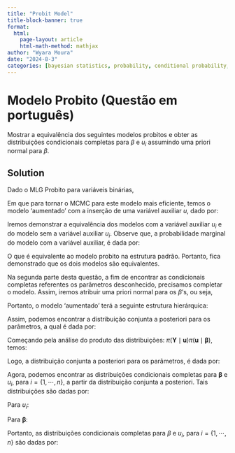 ```yaml
---
title: "Probit Model"
title-block-banner: true
format:
  html:
    page-layout: article
    html-math-method: mathjax
author: "Wyara Moura"
date: "2024-8-3"
categories: [bayesian statistics, probability, conditional probability, probit]
---
```


::: hidden
```{=tex}
\usepackage{amsfonts}
\usepackage{dsfont}
\renewcommand{\baselinestretch}{1.2}
\renewcommand{\arraystretch}{1.2}
```
:::

# Modelo Probito (Questão em português)
Mostrar a equivalência dos seguintes modelos probitos e obter as distribuições condicionais completas para $\beta$ e $u_{i}$ assumindo uma priori normal para $\beta$.

## Solution

Dado o MLG Probito para variáveis binárias,
\begin{equation*}
\begin{array}{rclll}
Y_{i} & \sim & \textrm{Ber}(\Phi(\textbf{X}_{i}\boldsymbol{\beta})) \\
\end{array}
\end{equation*}

Em que para tornar o MCMC para este modelo mais eficiente, temos o modelo 'aumentado' com a inserção de uma variável auxiliar $u$, dado por:
\begin{equation*}
\begin{array}{rclll}
u_{i} & \sim & \mathcal{N}(\textbf{X}_{i}\boldsymbol{\beta}, 1) \\
Y_{i} & = & 
\begin{cases}
1, & \text{se } u_{i} > 0 \\
0, & \text{se } u_{i} \leq 0.
\end{cases}
\end{array}
\end{equation*}

Iremos demonstrar a equivalência dos modelos com a variável auxiliar $u_{i}$ e do modelo sem a variável auxiliar $u_{i}$. Observe que, a probabilidade marginal do modelo com a variável auxiliar, é dada por:
\begin{equation*}
\begin{array}{rclll}
\mathbb{P}(Y_{i} = 1) & = & \mathbb{E}(Y_{i}) \; = \; \mathbb{E}_{u_{i}}[\mathbb{E}(Y_{i}\mid u_{i})] \; = \; \mathbb{E}_{u_{i}}[\mathbb{1}(u_{i} > 0)] \\
& = & \mathbb{P}(u_{i} > 0) \\
& = & 1 - \mathbb{P}(u_{i} \leq 0) \\
& = & 1 - \mathbb{P}\left( Z_{i} \leq \dfrac{0 - \textbf{X}_{i}\boldsymbol{\beta}}{1} \right)\\
& = & 1 - \Phi(- \textbf{X}_{i}\boldsymbol{\beta}) \\
& = & 1 - \left[ 1 - \Phi(\textbf{X}_{i}\boldsymbol{\beta})\right] \\
& = & \Phi(\textbf{X}_{i}\boldsymbol{\beta}) \\
\end{array}
\end{equation*}

O que é equivalente ao modelo probito na estrutura padrão. Portanto, fica demonstrado que os dois modelos são equivalentes.

Na segunda parte desta questão, a fim de encontrar as condicionais completas referentes os parâmetros desconhecido, precisamos completar o modelo. Assim, iremos atribuir uma priori normal para os $\beta$'s, ou seja,
\begin{equation*}
\begin{array}{rclll}
\pi(\boldsymbol{\beta}) & \sim & \mathcal{N}_{p}(\textbf{b}, \textbf{V} ) \\
\end{array}
\end{equation*}

Portanto, o modelo 'aumentado' terá a seguinte estrutura hierárquica:
\begin{equation*}
\begin{array}{lclll}
Y_{i} & = & 
\begin{cases}
1, & \text{se } u_{i} > 0 \\
0, & \text{se } u_{i} \leq 0. \\
\end{cases} \\
u_{i}\mid \boldsymbol{\beta} & \sim & \mathcal{N}(\textbf{X}_{i}\boldsymbol{\beta}, 1) \\
\boldsymbol{\beta} & \sim & \mathcal{N}_{p}(\textbf{b}, \textbf{V} ) 
\end{array}
\end{equation*}

Assim, podemos encontrar a distribuição conjunta a posteriori para os parâmetros, a qual é dada por:
\begin{equation*}
\begin{array}{rclll}
\pi(\boldsymbol{\beta}, \textbf{u}\mid\textbf{Y}) & \propto &  \pi(\boldsymbol{\beta}, \textbf{u},\textbf{Y})\\
 & \propto &  \pi(\textbf{Y}\mid\boldsymbol{\beta}, \textbf{u})\pi( \textbf{u}\mid\boldsymbol{\beta})\pi(\boldsymbol{\beta})\\
 & \propto &  \pi(\textbf{Y}\mid\textbf{u})\pi( \textbf{u}\mid\boldsymbol{\beta})\pi(\boldsymbol{\beta})\\
\end{array}
\end{equation*}

Começando pela análise do produto das distribuições: $\pi(\textbf{Y}\mid\textbf{u})\pi( \textbf{u}\mid\boldsymbol{\beta})$, temos:
\begin{equation*}
\begin{array}{rclll}
\pi(\textbf{Y}\mid\textbf{u})\pi( \textbf{u}\mid\boldsymbol{\beta}) & = &  \displaystyle\prod_{i=1}^{n}[\pi(Y_{i}\mid u_{i})\pi(u_{i}\mid\boldsymbol{\beta})]\\[12pt]

 & = &  \displaystyle\prod_{i=1}^{n} [ \mathbb{1}(Y_{i} = 1)\mathbb{1}(u_{i} > 0) + \mathbb{1}(Y_{i} = 0)\mathbb{1}(u_{i} \leq 0) ] \times \\[10pt]

 &  & \times \dfrac{1}{\sqrt{2\pi}}\exp{\left\{-\dfrac{1}{2}(u_{i} - \textbf{X}_{i}\boldsymbol{\beta})^2\right\}}\\[10pt]
 
 & = &  \displaystyle\prod_{i=1}^{n} \left[ \dfrac{1}{\sqrt{2\pi}}\exp{\left\{-\dfrac{1}{2}(u_{i} - \textbf{X}_{i}\boldsymbol{\beta})^2\right\}}\mathbb{1}(Y_{i} = 1)\mathbb{1}(u_{i} > 0) \right. + \\[10pt]
 & & + \left. \dfrac{1}{\sqrt{2\pi}}\exp{\left\{-\dfrac{1}{2}(u_{i} - \textbf{X}_{i}\boldsymbol{\beta})^2\right\}}\mathbb{1}(Y_{i} = 0)\mathbb{1}(u_{i} \leq 0) \right] \\
\end{array}
\end{equation*}

Logo, a distribuição conjunta a posteriori para os parâmetros, é dada por:
\begin{equation*}
\begin{array}{rclll}
\pi(\boldsymbol{\beta}, \textbf{u}\mid\textbf{Y}) & \propto &  \pi(\textbf{Y}\mid\textbf{u})\pi( \textbf{u}\mid\boldsymbol{\beta})\pi(\boldsymbol{\beta})\\[10pt]
& \propto &  \displaystyle\prod_{i=1}^{n} \left[ \dfrac{1}{\sqrt{2\pi}}\exp{\left\{-\dfrac{1}{2}(u_{i} - \textbf{X}_{i}\boldsymbol{\beta})^2\right\}}\mathbb{1}(Y_{i} = 1)\mathbb{1}(u_{i} > 0) \right. + \\[12pt]
 & & + \left. \dfrac{1}{\sqrt{2\pi}}\exp{\left\{-\dfrac{1}{2}(u_{i} - \textbf{X}_{i}\boldsymbol{\beta})^2\right\}}\mathbb{1}(Y_{i} = 0)\mathbb{1}(u_{i} \leq 0) \right] \times\\[12pt]
 & & \times \exp{\left\{-\dfrac{1}{2}(\boldsymbol{\beta} - \textbf{b})^{\top}\textbf{V}^{-1}(\boldsymbol{\beta} - \textbf{b})\right\}}
\end{array}
\end{equation*}

Agora, podemos encontrar as distribuições condicionais completas para $\boldsymbol{\beta}$ e $u_{i}$, para $i = \{1, \cdots, n\}$, a partir da distribuição conjunta a posteriori. Tais distribuições são dadas por:

Para $u_{i}$:
\begin{equation*}
\begin{array}{rclll}
\pi(u_{i}\mid\boldsymbol{\beta}, Y_{i},\textbf{X}_{i}) & \propto &  [\pi(Y_{i}\mid u_{i})\pi(u_{i}\mid\boldsymbol{\beta})]\pi(\boldsymbol{\beta})\\[8pt]
 
 & \propto &  \left[ \dfrac{1}{\sqrt{2\pi}}\exp{\left\{-\dfrac{1}{2}(u_{i} - \textbf{X}_{i}\boldsymbol{\beta})^2\right\}}\mathbb{1}(Y_{i} = 1)\mathbb{1}(u_{i} > 0) \right. + \\[8pt]
 & & + \left. \dfrac{1}{\sqrt{2\pi}}\exp{\left\{-\dfrac{1}{2}(u_{i} - \textbf{X}_{i}\boldsymbol{\beta})^2\right\}}\mathbb{1}(Y_{i} = 0)\mathbb{1}(u_{i} \leq 0) \right] \\[8pt]

& \propto &
\begin{cases}
\mathcal{N}(\textbf{X}_{i}\boldsymbol{\beta}, 1)\mathbb{1}(u_{i} > 0) , & \text{se } Y_{i} = 1 \\
\mathcal{N}(\textbf{X}_{i}\boldsymbol{\beta}, 1)\mathbb{1}(u_{i} \leq 0), & \text{se } Y_{i} = 0. \\
\end{cases} \\[5pt]
\end{array}
\end{equation*} 

Para $\boldsymbol{\beta}$:
\begin{equation*}
\begin{array}{rclll}
\pi(\boldsymbol{\beta}\mid\textbf{u}, \textbf{Y},\textbf{X}) & \propto &  \pi(\textbf{Y}\mid\textbf{u})\pi( \textbf{u}\mid\boldsymbol{\beta})\pi(\boldsymbol{\beta})\\[5pt]
 
 & \propto & \exp{\left\{-\dfrac{1}{2}(\textbf{u} - \textbf{X}\boldsymbol{\beta})^{\top}(\textbf{u} - \textbf{X}\boldsymbol{\beta})\right\}} \cdot \exp{\left\{-\dfrac{1}{2}(\boldsymbol{\beta} - \textbf{b})^{\top}\textbf{V}^{-1}(\boldsymbol{\beta} - \textbf{b})\right\}} \\[8pt]

& \propto & \exp{\left\{-\dfrac{1}{2}\left(\textbf{u}^{\top}\textbf{u} - \textbf{u}^{\top}\textbf{X}\boldsymbol{\beta} - \boldsymbol{\beta}^{\top}\textbf{X}^{\top}\textbf{u} + \boldsymbol{\beta}^{\top}\textbf{X}^{\top}\textbf{X}\boldsymbol{\beta} + \right. \right.}\\[8pt]
& & \left. \left. + \boldsymbol{\beta}^{\top}\textbf{V}^{-1}\boldsymbol{\beta} - \boldsymbol{\beta}^{\top}\textbf{V}^{-1}\textbf{b} - \textbf{b}^{\top}\textbf{V}^{-1}\boldsymbol{\beta} + \textbf{b}^{\top}\textbf{V}^{-1}\textbf{b}\right) \right\} \\[8pt]
\end{array}
\end{equation*} 

\begin{equation*}
\begin{array}{rclll}

& \propto & \exp{\left\{-\dfrac{1}{2}\left(\boldsymbol{\beta}^{\top}\textbf{X}^{\top}\textbf{X}\boldsymbol{\beta} + \boldsymbol{\beta}^{\top}\textbf{V}^{-1}\boldsymbol{\beta} - \boldsymbol{\beta}^{\top}\textbf{X}^{\top}\textbf{u} -  \boldsymbol{\beta}^{\top}\textbf{V}^{-1}\textbf{b}\right)\right\}}\\[8pt]

& \propto & \exp{\left\{-\dfrac{1}{2}\left[\boldsymbol{\beta}^{\top} \left( \textbf{X}^{\top}\textbf{X} + \textbf{V}^{-1} \right) \boldsymbol{\beta} - \boldsymbol{\beta}^{\top} \left( \textbf{X}^{\top}\textbf{u} +  \textbf{V}^{-1}\textbf{b} \right)\right]\right.}\\[9pt]

& & \left. \left. - (\textbf{u}^{\top}\textbf{X} + \textbf{b}^{\top}\textbf{V}^{-1})\boldsymbol{\beta} \right] \right\} \\[8pt]

& \propto & \mathcal{N}_{p}\left[\left( \textbf{X}^{\top}\textbf{X} + \textbf{V}^{-1} \right)^{-1}\left( \textbf{X}^{\top}\textbf{u} +  \textbf{V}^{-1}\textbf{b}\right), \left( \textbf{X}^{\top}\textbf{X} + \textbf{V}^{-1} \right)^{-1} \right]\\[9pt]
\end{array}
\end{equation*} 

Portanto, as distribuições condicionais completas para $\beta$ e $u_{i}$, para $i = \{1, \cdots, n\}$ são dadas por:
\begin{equation*}
\begin{array}{rclll}
\pi(u_{i}\mid\boldsymbol{\beta}, Y_{i},\textbf{X}_{i}) & \sim &
\begin{cases}
\mathcal{N}(\textbf{X}_{i}\boldsymbol{\beta}, 1)\mathbb{1}(u_{i} > 0) , & \text{se } Y_{i} = 1 \\
\mathcal{N}(\textbf{X}_{i}\boldsymbol{\beta}, 1)\mathbb{1}(u_{i} \leq 0), & \text{se } Y_{i} = 0. \\
\end{cases} \\[16pt]

\pi(\boldsymbol{\beta}\mid\textbf{u}, \textbf{Y},\textbf{X}) & \sim & \mathcal{N}_{p}\left[\left( \textbf{X}^{\top}\textbf{X} + \textbf{V}^{-1} \right)^{-1}\left( \textbf{X}^{\top}\textbf{u} +  \textbf{V}^{-1}\textbf{b}\right), \left( \textbf{X}^{\top}\textbf{X} + \textbf{V}^{-1} \right)^{-1} \right]
\end{array}
\end{equation*} 

